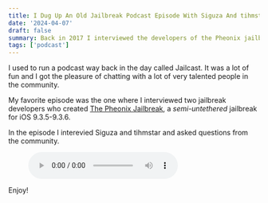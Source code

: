 ```yaml
---
title: I Dug Up An Old Jailbreak Podcast Episode With Siguza And tihmstar
date: '2024-04-07'
draft: false
summary: Back in 2017 I interviewed the developers of the Pheonix jailbreak.
tags: ['podcast']
---
```


I used to run a podcast way back in the day called Jailcast. It was a lot of fun and I got the pleasure of chatting with a lot of very talented people in the community.

My favorite episode was the one where I interviewed two jailbreak developers who created [The Pheonix Jailbreak](https://phoenixpwn.com), a *semi-untethered* jailbreak for iOS 9.3.5-9.3.6.

In the episode I interevied Siguza and tihmstar and asked questions from the community.

<figure>
  <audio controls src="http://jpshlk.com/static/siguza-tihmstar_1.mp3"></audio>
</figure>

Enjoy!
